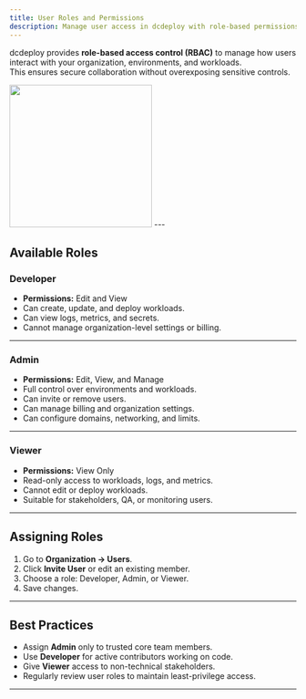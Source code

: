 ```yaml
---
title: User Roles and Permissions
description: Manage user access in dcdeploy with role-based permissions.
---
```


dcdeploy provides **role-based access control (RBAC)** to manage how users interact with your organization, environments, and workloads.  
This ensures secure collaboration without overexposing sensitive controls.

<img height="250" src="images/user-role.png" />
---

## Available Roles

### Developer
- **Permissions:** Edit and View  
- Can create, update, and deploy workloads.  
- Can view logs, metrics, and secrets.  
- Cannot manage organization-level settings or billing.  

---

### Admin
- **Permissions:** Edit, View, and Manage  
- Full control over environments and workloads.  
- Can invite or remove users.  
- Can manage billing and organization settings.  
- Can configure domains, networking, and limits.  

---

### Viewer
- **Permissions:** View Only  
- Read-only access to workloads, logs, and metrics.  
- Cannot edit or deploy workloads.  
- Suitable for stakeholders, QA, or monitoring users.  

---

## Assigning Roles

1. Go to **Organization → Users**.  
2. Click **Invite User** or edit an existing member.  
3. Choose a role: Developer, Admin, or Viewer.  
4. Save changes.  

---

## Best Practices
- Assign **Admin** only to trusted core team members.  
- Use **Developer** for active contributors working on code.  
- Give **Viewer** access to non-technical stakeholders.  
- Regularly review user roles to maintain least-privilege access.  

---
